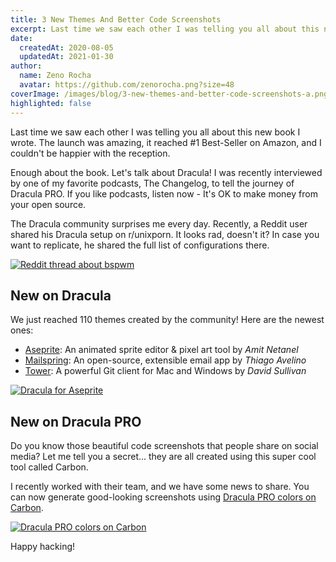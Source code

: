 ```yaml
---
title: 3 New Themes And Better Code Screenshots
excerpt: Last time we saw each other I was telling you all about this new book I wrote. The launch was amazing, it reached #1 Best-Seller on Amazon, and I couldn&apos;t be happier with the reception.
date:
  createdAt: 2020-08-05
  updatedAt: 2021-01-30
author:
  name: Zeno Rocha
  avatar: https://github.com/zenorocha.png?size=48
coverImage: /images/blog/3-new-themes-and-better-code-screenshots-a.png
highlighted: false
---
```


Last time we saw each other I was telling you all about this new book I wrote. The launch was amazing, it reached #1 Best-Seller on Amazon, and I couldn't be happier with the reception.

Enough about the book. Let's talk about Dracula! I was recently interviewed by one of my favorite podcasts, The Changelog, to tell the journey of Dracula PRO. If you like podcasts, listen now - It's OK to make money from your open source.

The Dracula community surprises me every day. Recently, a Reddit user shared his Dracula setup on r/unixporn. It looks rad, doesn't it? In case you want to replicate, he shared the full list of configurations there.

[![Reddit thread about bspwm](/static/img/blog/3-new-themes-and-better-code-screenshots-a.png)](https://www.reddit.com/r/unixporn/comments/hvrp6f/bspwm_dracula_theme/)

## New on Dracula

We just reached 110 themes created by the community! Here are the newest ones:

- [Aseprite](/aseprite): An animated sprite editor & pixel art tool by _Amit Netanel_
- [Mailspring](/mailspring): An open-source, extensible email app by _Thiago Avelino_
- [Tower](/tower): A powerful Git client for Mac and Windows by _David Sullivan_

[![Dracula for Aseprite](/static/img/blog/3-new-themes-and-better-code-screenshots-b.jpg)](/aseprite)

## New on Dracula PRO

Do you know those beautiful code screenshots that people share on social media? Let me tell you a secret... they are all created using this super cool tool called Carbon.

I recently worked with their team, and we have some news to share. You can now generate good-looking screenshots using [Dracula PRO colors on Carbon](https://carbon.now.sh/?t=dracula-pro).

[![Dracula PRO colors on Carbon](/static/img/blog/3-new-themes-and-better-code-screenshots-c.png)](https://carbon.now.sh/?t=dracula-pro)

Happy hacking!
